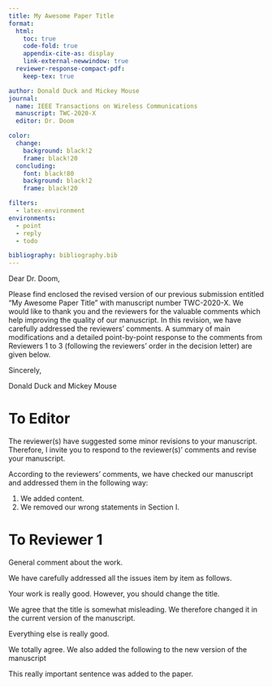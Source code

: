 ```yaml
---
title: My Awesome Paper Title
format:
  html:
    toc: true
    code-fold: true
    appendix-cite-as: display
    link-external-newwindow: true
  reviewer-response-compact-pdf:
    keep-tex: true

author: Donald Duck and Mickey Mouse
journal:
  name: IEEE Transactions on Wireless Communications
  manuscript: TWC-2020-X
  editor: Dr. Doom

color:
  change:
    background: black!2
    frame: black!20
  concluding:
    font: black!80
    background: black!2
    frame: black!20

filters:
  - latex-environment
environments:
  - point
  - reply
  - todo

bibliography: bibliography.bib  
---
```


Dear Dr. Doom,

Please find enclosed the revised version of our previous submission entitled "My Awesome Paper Title" with manuscript number TWC-2020-X.
We would like to thank you and the reviewers for the valuable comments which help improving the quality of our manuscript.
In this revision, we have carefully addressed the reviewers' comments.
A summary of main modifications and a detailed point-by-point response to the comments from Reviewers 1 to 3 (following the reviewers' order in the decision letter) are given below.

Sincerely,

Donald Duck and Mickey Mouse

```{=latex}
\bigskip
\horizontalline
```

# To Editor

The reviewer(s) have suggested some minor revisions to your manuscript. Therefore, I invite you to respond to the reviewer(s)' comments and revise your manuscript.

::: {.reply}
According to the reviewers' comments, we have checked our manuscript and addressed them in the following way:

1. We added content.
2. We removed our wrong statements in Section I.
:::

```{=latex}
\bigskip
\horizontalline
\setcounter{reviewer}{1}
```

# To Reviewer 1

General comment about the work.

::: {.reply}
We have carefully addressed all the issues item by item as follows.
:::

::: {.point}
Your work is really good. However, you should change the title.
:::

::: {.reply}
We agree that the title is somewhat misleading.
We therefore changed it in the current version of the manuscript.
:::

::: {.point}
Everything else is really good.
:::

:::: {.reply}
We totally agree. We also added the following to the new version of the manuscript

::: {.todo}
This really important sentence was added to the paper.
:::
::::
